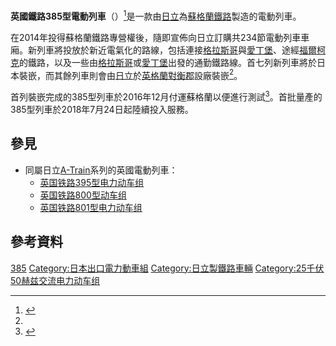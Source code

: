 {{expand|time=2017-01-16T06:12:54+00:00}}
{{refimprove|time=2017-01-16T06:12:54+00:00}}
{{noteTA
|T=zh-tw:英國鐵路385型電聯車;zh-hk:英國鐵路385型電動列車;zh-cn:英国铁路385型电力动车组;
|1=zh-tw:電聯車;zh-hk:電動列車;zh-cn:电力动车组;
}}
{{鐵路車輛
|車輛名稱     = 英國鐵路385型電動列車
|公司色       = #15397F
|標題色       = white
|圖像         = Class 385 render.jpg
|pxl          = 300px
|圖像說明     = 首列交付蘇格蘭鐵路的385型列車
|unit         = self
|原產國       ={{JPN}}(首7列)<BR>{{UK}}(其餘列車)
|製造商       = [[日立製作所|日立]]
|用戶         = [[蘇格蘭鐵路|蘇格蘭鐵路]]（{{link-en|阿貝利奧集團|Abellio (transport company)}}）
|列車編組     = 一列3或4節
|輛數         = 234（46列3節+24列4節）
|製造年份     = 2015年起
|投入服務日期 = 2018年7月24日
|全長         = {{convert|23|m|ftin|0|abbr=on}}
|營運最高速度 = {{convert|100|mph|0|abbr=on}}
|軌距         = 1,435毫米（[[標準軌|標準軌]]）
|電化方式     = 25[[伏特|kV]][[高架電纜|架空電纜]][[交流電|交流電]]
}}
'''英國鐵路385型電動列車'''（{{lang-en|British Rail Class 385}}）<ref name="railmag">{{cite web|url=http://www.railmagazine.com/news/network/2015/10/30/hitachi-s-new-scottish-emu-construction-starts-next-month|title=Hitachi's new Scottish EMU construction starts next month|language=en|date=2015-10-30|accessdate=2017-01-16|publisher=鐵路雜誌}}</ref>是一款由[[日立製作所|日立]]為[[蘇格蘭鐵路|蘇格蘭鐵路]]製造的電動列車。

{{link-en|阿貝利奧集團|Abellio (transport company)}}在2014年投得蘇格蘭鐵路專營權後，隨即宣佈向日立訂購共234節電動列車車廂。新列車將投放於新近電氣化的路線，包括連接[[格拉斯哥|格拉斯哥]]與[[愛丁堡|愛丁堡]]、途經[[福爾柯克|福爾柯克]]的鐵路，以及一些由[[格拉斯哥|格拉斯哥]]或[[愛丁堡|愛丁堡]]出發的通勤鐵路線。首七列新列車將於日本裝嵌，而其餘列車則會由[[日立製作所|日立]]於[[英格蘭|英格蘭]][[對衡郡|對衡郡]]設廠裝嵌<ref name="railmag" />。

首列裝嵌完成的385型列車於2016年12月付運蘇格蘭以便進行測試<ref name="bbc-first-train">{{cite news|url=http://www.bbc.co.uk/news/uk-scotland-38275332|title=ScotRail takes delivery of first new electric train|publisher=[[英國廣播公司|英國廣播公司]]|language=en|date=2016-12-11|accessdate=2017-01-16}}</ref>。首批量產的385型列車於2018年7月24日起陸續投入服務。

== 參見 ==
* 同屬日立[[A-train|A-Train]]系列的英國電動列車：
** [[英国铁路395型电力动车组|英国铁路395型电力动车组]]
** [[英国铁路800型动车组|英国铁路800型动车组]]
** [[英国铁路801型电力动车组|英国铁路801型电力动车组]]

== 參考資料 ==
<references />

{{英國電力動車組}}

[[Category:英國電力動車組|385]]
[[Category:日本出口電力動車組|Category:日本出口電力動車組]]
[[Category:日立製鐵路車輛|Category:日立製鐵路車輛]]
[[Category:25千伏50赫兹交流电力动车组|Category:25千伏50赫兹交流电力动车组]]


{{UK-rail-stub}}